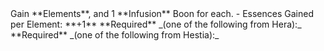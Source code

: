 
<Boon boon={DbBoons.Duos.elementaryParticles}>
Gain <IconEarth /> <IconWater /> <IconAir /> <IconFire /> **Elements**, and 1 <TextHighlight type="infusion">**Infusion**</TextHighlight> Boon for each.
- Essences Gained per Element: **+1**

</Boon>

<Callout>
  **Required** _(one of the following from Hera):_
  <BoonGrid
    boons={[
      DbBoons.Hera.swornStrike,
      DbBoons.Hera.swornFlourish,
      DbBoons.Hera.engagementRing,
      DbBoons.Hera.nexusSprint,
      DbBoons.Hera.bornGain,
    ]}
  />
</Callout>

<Callout>
  **Required** _(one of the following from Hestia):_
  <BoonGrid
    boons={[
      DbBoons.Hestia.flameStrike,
      DbBoons.Hestia.flameFlourish,
      DbBoons.Hestia.smolderRing,
      DbBoons.Hestia.sootSprint,
      DbBoons.Hestia.hearthGain,
    ]}
  />
</Callout>
